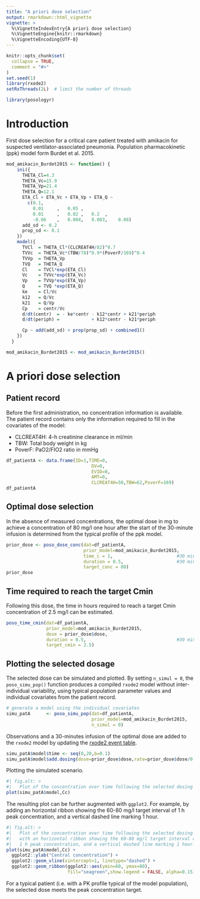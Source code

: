 ```yaml
---
title: "A priori dose selection"
output: rmarkdown::html_vignette
vignette: >
  %\VignetteIndexEntry{A priori dose selection}
  %\VignetteEngine{knitr::rmarkdown}
  %\VignetteEncoding{UTF-8}
---
```


```r
knitr::opts_chunk$set(
  collapse = TRUE,
  comment = "#>"
)
set.seed(1)
library(rxode2)
setRxThreads(2L)  # limit the number of threads
```

```r
library(posologyr)
```

# Introduction
First dose selection for a critical care patient treated with amikacin for suspected ventilator-associated pneumonia. Population pharmacokinetic (ppk) model form Burdet et al. 2015.

```r
mod_amikacin_Burdet2015 <- function() {
    ini({
      THETA_Cl=4.3
      THETA_Vc=15.9
      THETA_Vp=21.4
      THETA_Q=12.1
      ETA_Cl + ETA_Vc + ETA_Vp + ETA_Q ~
        c(0.1,
          0.01     ,   0.05 ,
          0.01     ,   0.02 ,   0.2  ,
          -0.06    ,   0.004,   0.003,    0.08)
      add_sd <- 0.2
      prop_sd <- 0.1
    })
    model({
      TVCl  = THETA_Cl*(CLCREAT4H/82)^0.7
      TVVc  = THETA_Vc*(TBW/78)^0.9*(PoverF/169)^0.4
      TVVp  = THETA_Vp
      TVQ   = THETA_Q
      Cl    = TVCl*exp(ETA_Cl)
      Vc    = TVVc*exp(ETA_Vc)
      Vp    = TVVp*exp(ETA_Vp)
      Q     = TVQ *exp(ETA_Q)
      ke    = Cl/Vc
      k12   = Q/Vc
      k21   = Q/Vp
      Cp    = centr/Vc
      d/dt(centr)  = - ke*centr - k12*centr + k21*periph
      d/dt(periph) =            + k12*centr - k21*periph

      Cp ~ add(add_sd) + prop(prop_sd) + combined1()
    })
  }

mod_amikacin_Burdet2015 <- mod_amikacin_Burdet2015()
```

# A priori dose selection

## Patient record

Before the first administration, no concentration information is available. The patient record contains only the information required to fill in the covariates of the model: 

* CLCREAT4H: 4-h creatinine clearance in ml/min
* TBW: Total body weight in kg
* PoverF: PaO2/FIO2 ratio in mmHg

```r
df_patientA <- data.frame(ID=1,TIME=0,
                                DV=0,
                                EVID=0,
                                AMT=0,
                                CLCREAT4H=50,TBW=62,PoverF=169)
df_patientA
```

## Optimal dose selection

In the absence of measured concentrations, the optimal dose in mg to achieve a concentration of 80 mg/l one hour after the start of the 30-minute infusion is 
determined from the typical profile of the ppk model.

```r
prior_dose <- poso_dose_conc(dat=df_patientA,
                             prior_model=mod_amikacin_Burdet2015,
                             time_c = 1,                        #30 min after a  
                             duration = 0.5,                    #30 min infusion
                             target_conc = 80)
prior_dose
```

## Time required to reach the target Cmin

Following this dose, the time in hours required to reach a target Cmin concentration of 2.5 mg/l can be estimated.

```r
poso_time_cmin(dat=df_patientA,
               prior_model=mod_amikacin_Burdet2015,
               dose = prior_dose$dose,
               duration = 0.5,                                  #30 min infusion
               target_cmin = 2.5)
```

## Plotting the selected dosage

The selected dose can be simulated and plotted. By setting `n_simul = 0`, the `poso_simu_pop()` function produces a compiled `rxode2` model without inter-individual variability, using typical population parameter values and individual covariates from the patient record.

```r
# generate a model using the individual covariates 
simu_patA      <- poso_simu_pop(dat=df_patientA,
                                prior_model=mod_amikacin_Burdet2015,
                                n_simul = 0)
```

Observations and a 30-minutes infusion of the optimal dose are added to the `rxode2` model by updating the [rxode2 event table](https://nlmixr2.github.io/rxode2/articles/rxode2-event-table.html).

```r
simu_patA$model$time <- seq(0,20,b=0.1)
simu_patA$model$add.dosing(dose=prior_dose$dose,rate=prior_dose$dose/0.5)
```

Plotting the simulated scenario.

```r
#| fig.alt: >
#|   Plot of the concentration over time following the selected dosing
plot(simu_patA$model,Cc)
```

The resulting plot can be further augmented with `ggplot2`. For example, by adding an horizontal ribbon showing the 60-80 mg/l target interval of 1 h peak concentration, and a vertical dashed line marking 1 hour.

```r
#| fig.alt: >
#|   Plot of the concentration over time following the selected dosing
#|   with an horizontal ribbon showing the 60-80 mg/l target interval of 
#|   1 h peak concentration, and a vertical dashed line marking 1 hour.
plot(simu_patA$model,Cc) + 
  ggplot2::ylab("Central concentration") +
  ggplot2::geom_vline(xintercept=1, linetype="dashed") +
  ggplot2::geom_ribbon(ggplot2::aes(ymin=60, ymax=80),
                       fill="seagreen",show.legend = FALSE, alpha=0.15)
```

For a typical patient (i.e. with a PK profile typical of the model population), the selected dose meets the peak concentration target.
